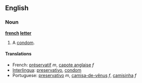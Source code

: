 ==English==

===Noun===
'''[[french]] [[letter]]'''

# A [[condom]].

====Translations====
*French: [[préservatif]] ''m'', [[capote anglaise]] ''f''
*[[Interlingua]]: [[preservativo]], [[condom]]
*Portuguese: [[preservativo]] ''m'', [[camisa-de-vênus]] ''f'', [[camisinha]] ''f''